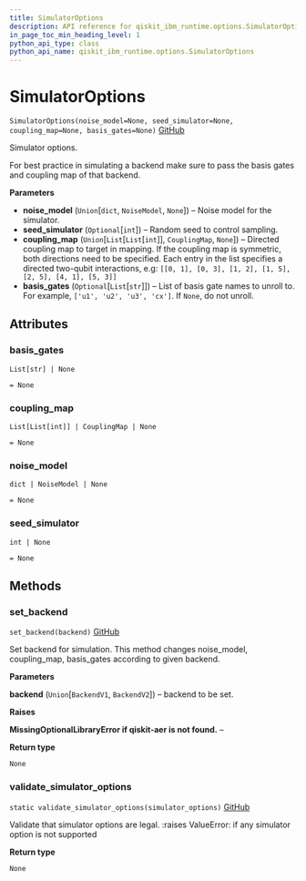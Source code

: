 ```yaml
---
title: SimulatorOptions
description: API reference for qiskit_ibm_runtime.options.SimulatorOptions
in_page_toc_min_heading_level: 1
python_api_type: class
python_api_name: qiskit_ibm_runtime.options.SimulatorOptions
---
```


# SimulatorOptions

<span id="qiskit_ibm_runtime.options.SimulatorOptions" />

`SimulatorOptions(noise_model=None, seed_simulator=None, coupling_map=None, basis_gates=None)` [GitHub](https://github.com/Qiskit/qiskit-ibm-runtime/tree/stable/0.20/qiskit_ibm_runtime/options/simulator_options.py#L35-L95 "view source code")

Simulator options.

For best practice in simulating a backend make sure to pass the basis gates and coupling map of that backend.

**Parameters**

*   **noise\_model** (`Union`\[`dict`, `NoiseModel`, `None`]) – Noise model for the simulator.
*   **seed\_simulator** (`Optional`\[`int`]) – Random seed to control sampling.
*   **coupling\_map** (`Union`\[`List`\[`List`\[`int`]], `CouplingMap`, `None`]) – Directed coupling map to target in mapping. If the coupling map is symmetric, both directions need to be specified. Each entry in the list specifies a directed two-qubit interactions, e.g: `[[0, 1], [0, 3], [1, 2], [1, 5], [2, 5], [4, 1], [5, 3]]`
*   **basis\_gates** (`Optional`\[`List`\[`str`]]) – List of basis gate names to unroll to. For example, `['u1', 'u2', 'u3', 'cx']`. If `None`, do not unroll.

## Attributes

<span id="qiskit_ibm_runtime.options.SimulatorOptions.basis_gates" />

### basis\_gates

`List[str] | None`

`= None`

<span id="qiskit_ibm_runtime.options.SimulatorOptions.coupling_map" />

### coupling\_map

`List[List[int]] | CouplingMap | None`

`= None`

<span id="qiskit_ibm_runtime.options.SimulatorOptions.noise_model" />

### noise\_model

`dict | NoiseModel | None`

`= None`

<span id="qiskit_ibm_runtime.options.SimulatorOptions.seed_simulator" />

### seed\_simulator

`int | None`

`= None`

## Methods

### set\_backend

<span id="qiskit_ibm_runtime.options.SimulatorOptions.set_backend" />

`set_backend(backend)` [GitHub](https://github.com/Qiskit/qiskit-ibm-runtime/tree/stable/0.20/qiskit_ibm_runtime/options/simulator_options.py#L71-L95 "view source code")

Set backend for simulation. This method changes noise\_model, coupling\_map, basis\_gates according to given backend.

**Parameters**

**backend** (`Union`\[`BackendV1`, `BackendV2`]) – backend to be set.

**Raises**

**MissingOptionalLibraryError if qiskit-aer is not found.** –

**Return type**

`None`

### validate\_simulator\_options

<span id="qiskit_ibm_runtime.options.SimulatorOptions.validate_simulator_options" />

`static validate_simulator_options(simulator_options)` [GitHub](https://github.com/Qiskit/qiskit-ibm-runtime/tree/stable/0.20/qiskit_ibm_runtime/options/simulator_options.py#L61-L69 "view source code")

Validate that simulator options are legal. :raises ValueError: if any simulator option is not supported

**Return type**

`None`

